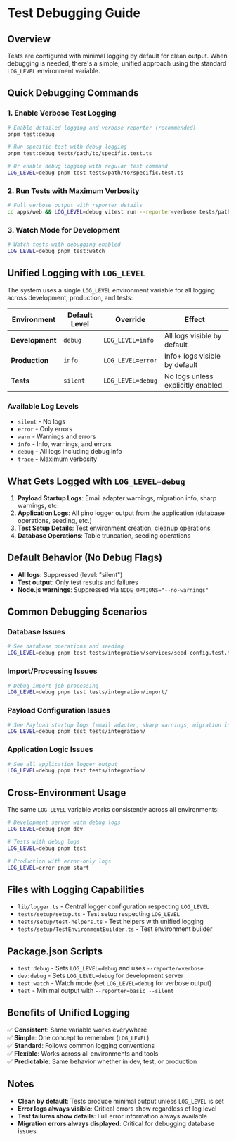 # Test Debugging Guide

## Overview
Tests are configured with minimal logging by default for clean output. When debugging is needed, there's a simple, unified approach using the standard `LOG_LEVEL` environment variable.

## Quick Debugging Commands

### 1. Enable Verbose Test Logging
```bash
# Enable detailed logging and verbose reporter (recommended)
pnpm test:debug

# Run specific test with debug logging
pnpm test:debug tests/path/to/specific.test.ts

# Or enable debug logging with regular test command
LOG_LEVEL=debug pnpm test tests/path/to/specific.test.ts
```

### 2. Run Tests with Maximum Verbosity
```bash
# Full verbose output with reporter details
cd apps/web && LOG_LEVEL=debug vitest run --reporter=verbose tests/path/to/test.ts
```

### 3. Watch Mode for Development
```bash
# Watch tests with debugging enabled
LOG_LEVEL=debug pnpm test:watch
```

## Unified Logging with `LOG_LEVEL`

The system uses a single `LOG_LEVEL` environment variable for all logging across development, production, and tests:

| Environment | Default Level | Override | Effect |
|-------------|---------------|----------|---------|
| **Development** | `debug` | `LOG_LEVEL=info` | All logs visible by default |
| **Production** | `info` | `LOG_LEVEL=error` | Info+ logs visible by default |  
| **Tests** | `silent` | `LOG_LEVEL=debug` | No logs unless explicitly enabled |

### Available Log Levels
- `silent` - No logs
- `error` - Only errors
- `warn` - Warnings and errors  
- `info` - Info, warnings, and errors
- `debug` - All logs including debug info
- `trace` - Maximum verbosity

## What Gets Logged with `LOG_LEVEL=debug`

1. **Payload Startup Logs**: Email adapter warnings, migration info, sharp warnings, etc.
2. **Application Logs**: All pino logger output from the application (database operations, seeding, etc.)
3. **Test Setup Details**: Test environment creation, cleanup operations 
4. **Database Operations**: Table truncation, seeding operations

## Default Behavior (No Debug Flags)

- **All logs**: Suppressed (level: "silent")
- **Test output**: Only test results and failures  
- **Node.js warnings**: Suppressed via `NODE_OPTIONS="--no-warnings"`

## Common Debugging Scenarios

### Database Issues
```bash
# See database operations and seeding
LOG_LEVEL=debug pnpm test tests/integration/services/seed-config.test.ts
```

### Import/Processing Issues  
```bash
# Debug import job processing
LOG_LEVEL=debug pnpm test tests/integration/import/
```

### Payload Configuration Issues
```bash
# See Payload startup logs (email adapter, sharp warnings, migration info)
LOG_LEVEL=debug pnpm test tests/integration/
```

### Application Logic Issues
```bash
# See all application logger output
LOG_LEVEL=debug pnpm test tests/integration/
```

## Cross-Environment Usage

The same `LOG_LEVEL` variable works consistently across all environments:

```bash
# Development server with debug logs
LOG_LEVEL=debug pnpm dev

# Tests with debug logs  
LOG_LEVEL=debug pnpm test

# Production with error-only logs
LOG_LEVEL=error pnpm start
```

## Files with Logging Capabilities

- `lib/logger.ts` - Central logger configuration respecting `LOG_LEVEL`
- `tests/setup/setup.ts` - Test setup respecting `LOG_LEVEL`
- `tests/setup/test-helpers.ts` - Test helpers with unified logging
- `tests/setup/TestEnvironmentBuilder.ts` - Test environment builder

## Package.json Scripts

- `test:debug` - Sets `LOG_LEVEL=debug` and uses `--reporter=verbose`
- `dev:debug` - Sets `LOG_LEVEL=debug` for development server
- `test:watch` - Watch mode (set `LOG_LEVEL=debug` for verbose output)
- `test` - Minimal output with `--reporter=basic --silent`

## Benefits of Unified Logging

✅ **Consistent**: Same variable works everywhere  
✅ **Simple**: One concept to remember (`LOG_LEVEL`)  
✅ **Standard**: Follows common logging conventions  
✅ **Flexible**: Works across all environments and tools  
✅ **Predictable**: Same behavior whether in dev, test, or production

## Notes

- **Clean by default**: Tests produce minimal output unless `LOG_LEVEL` is set
- **Error logs always visible**: Critical errors show regardless of log level
- **Test failures show details**: Full error information always available
- **Migration errors always displayed**: Critical for debugging database issues